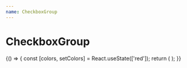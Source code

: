 ```yaml
---
name: CheckboxGroup
---
```



# CheckboxGroup

<Playground>
  {() => {
    const [colors, setColors] = React.useState(['red']);
    return (
      <Box p="$4">
        <CheckboxGroup label="Select favorite colors" value={colors} onChange={setColors}>
          <Checkbox label="Red" value="red" />
          <Checkbox label="Blue" value="blue" />
          <Checkbox label="Green" value="green" />
          <Checkbox label="Black" value="black" hint="Life is always black" defaultChecked disabled />
        </CheckboxGroup>
      </Box>
    );
  }}
</Playground>
